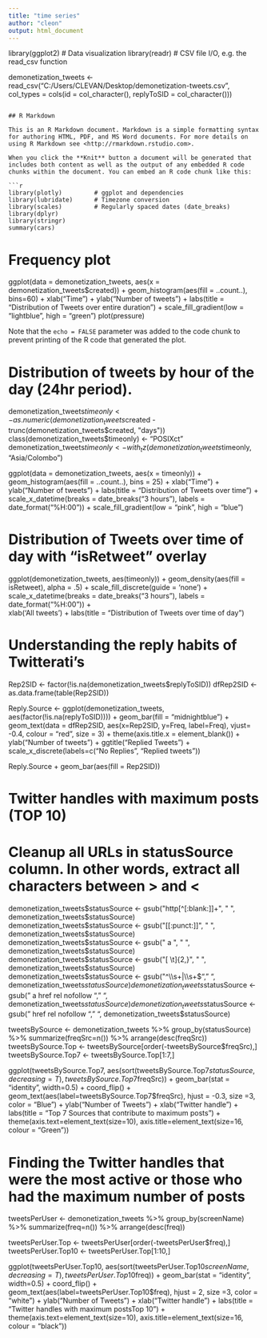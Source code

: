---
title: "time series"
author: "cleon"
output: html_document
---


library(ggplot2) # Data visualization
library(readr) # CSV file I/O, e.g. the read_csv function

demonetization_tweets <- read_csv("C:/Users/CLEVAN/Desktop/demonetization-tweets.csv",
    col_types = cols(id = col_character(), 
        replyToSID = col_character()))
```

## R Markdown

This is an R Markdown document. Markdown is a simple formatting syntax for authoring HTML, PDF, and MS Word documents. For more details on using R Markdown see <http://rmarkdown.rstudio.com>.

When you click the **Knit** button a document will be generated that includes both content as well as the output of any embedded R code chunks within the document. You can embed an R code chunk like this:

```{r cars}
library(plotly)			# ggplot and dependencies
library(lubridate)		# Timezone conversion
library(scales)			# Regularly spaced dates (date_breaks)
library(dplyr)			
library(stringr)
summary(cars)
```






# Frequency plot
ggplot(data = demonetization_tweets, aes(x = demonetization_tweets$created)) +
    geom_histogram(aes(fill = ..count..), bins=60) +
    xlab("Time") + ylab("Number of tweets") + labs(title = "Distribution of Tweets over entire duration") +
    scale_fill_gradient(low = "lightblue", high = "green")
plot(pressure)

Note that the `echo = FALSE` parameter was added to the code chunk to prevent printing of the R code that generated the plot.



# Distribution of tweets by hour of the day (24hr period). 

demonetization_tweets$timeonly <- as.numeric(demonetization_tweets$created - trunc(demonetization_tweets$created, "days"))
class(demonetization_tweets$timeonly) <- "POSIXct"
demonetization_tweets$timeonly <- with_tz(demonetization_tweets$timeonly, "Asia/Colombo")

ggplot(data = demonetization_tweets, aes(x = timeonly)) +
    geom_histogram(aes(fill = ..count..), bins = 25) +
    xlab("Time") + ylab("Number of tweets") + labs(title = "Distribution of Tweets over time") + 
    scale_x_datetime(breaks = date_breaks("3 hours"), labels = date_format("%H:00")) + 
	scale_fill_gradient(low = "pink", high = "blue")
	
	
	
	
	
# Distribution of Tweets over time of day with "isRetweet" overlay
ggplot(demonetization_tweets, aes(timeonly)) + 
    geom_density(aes(fill = isRetweet), alpha = .5) +
    scale_fill_discrete(guide = 'none') +
	scale_x_datetime(breaks = date_breaks("3 hours"), labels = date_format("%H:00")) +    
	xlab('All tweets') + labs(title = "Distribution of Tweets over time of day")
	
	
	
	
# Understanding the reply habits of Twitterati's
Rep2SID <- factor(!is.na(demonetization_tweets$replyToSID))
dfRep2SID <- as.data.frame(table(Rep2SID))

Reply.Source <- ggplot(demonetization_tweets, aes(factor(!is.na(replyToSID)))) +
    geom_bar(fill = "midnightblue") +
	geom_text(data = dfRep2SID, aes(x=Rep2SID, y=Freq, label=Freq), vjust= -0.4, colour = "red", size = 3) +
    theme(axis.title.x = element_blank()) +
    ylab("Number of tweets") + 
    ggtitle("Replied Tweets") +
    scale_x_discrete(labels=c("No Replies", "Replied tweets"))

Reply.Source + geom_bar(aes(fill = Rep2SID))



# Twitter handles with maximum posts (TOP 10)
# Cleanup all URLs in statusSource column. In other words, extract all characters between > and < 
demonetization_tweets$statusSource <- gsub("http[^[:blank:]]+", " ", 
demonetization_tweets$statusSource)
demonetization_tweets$statusSource <- gsub("[[:punct:]]", " ", demonetization_tweets$statusSource)
demonetization_tweets$statusSource <- gsub(" a ", " ", demonetization_tweets$statusSource)
demonetization_tweets$statusSource <- gsub("[ \t]{2,}", " ", demonetization_tweets$statusSource)
demonetization_tweets$statusSource <- gsub("^\\s+|\\s+$", " ", demonetization_tweets$statusSource)
demonetization_tweets$statusSource <- gsub(" a href rel nofollow ", " ", demonetization_tweets$statusSource)
demonetization_tweets$statusSource <- gsub(" href rel nofollow ", " ", 
demonetization_tweets$statusSource)

tweetsBySource <- demonetization_tweets %>%
    group_by(statusSource) %>%
    summarize(freqSrc=n()) %>%
    arrange(desc(freqSrc))
tweetsBySource.Top <- tweetsBySource[order(-tweetsBySource$freqSrc),]
tweetsBySource.Top7 <- tweetsBySource.Top[1:7,]

ggplot(tweetsBySource.Top7, aes(sort(tweetsBySource.Top7$statusSource,decreasing = T),tweetsBySource.Top7$freqSrc)) + 
    geom_bar(stat = "identity", width=0.5) + coord_flip() +
    geom_text(aes(label=tweetsBySource.Top7$freqSrc), hjust = -0.3, size =3, color = "Blue") +
    ylab("Number of Tweets") + xlab("Twitter handle") + labs(title = "Top 7 Sources that contribute to maximum posts") +
    theme(axis.text=element_text(size=10), 
          axis.title=element_text(size=16, colour = "Green"))
          
          
          
# Finding the Twitter handles that were the most active or those who had the maximum number of posts
tweetsPerUser <- demonetization_tweets %>%
    group_by(screenName) %>%
    summarize(freq=n()) %>%
    arrange(desc(freq))

tweetsPerUser.Top <- tweetsPerUser[order(-tweetsPerUser$freq),]
tweetsPerUser.Top10 <- tweetsPerUser.Top[1:10,]

ggplot(tweetsPerUser.Top10, aes(sort(tweetsPerUser.Top10$screenName,decreasing = T),tweetsPerUser.Top10$freq)) + 
    geom_bar(stat = "identity", width=0.5) + coord_flip() +
    geom_text(aes(label=tweetsPerUser.Top10$freq), hjust = 2, size =3, color = "white") +
    ylab("Number of Tweets") + xlab("Twitter handle") + labs(title = "Twitter handles with maximum posts\n Top 10") +
    theme(axis.text=element_text(size=10), 
          axis.title=element_text(size=16, colour = "black"))
